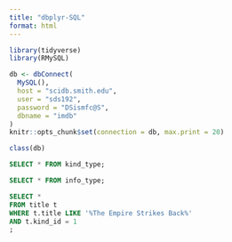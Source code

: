 ```yaml
---
title: "dbplyr-SQL"
format: html
---
```


```r

library(tidyverse)
library(RMySQL)

db <- dbConnect(
  MySQL(),
  host = "scidb.smith.edu",
  user = "sds192",
  password = "DSismfc@S",
  dbname = "imdb"
)
knitr::opts_chunk$set(connection = db, max.print = 20)
```

```r
class(db)
```

```sql

SELECT * FROM kind_type; 

```

```sql
SELECT * FROM info_type;


```

```sql
SELECT * 
FROM title t
WHERE t.title LIKE '%The Empire Strikes Back%'
AND t.kind_id = 1
;
```
